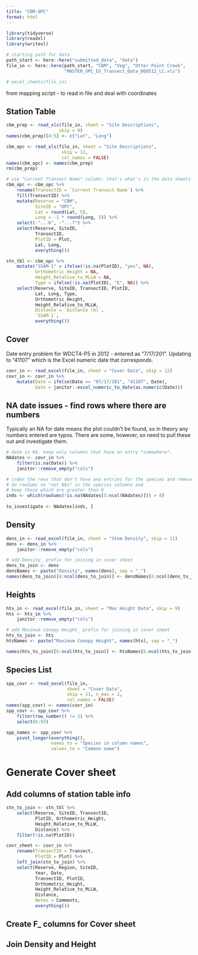 ```yaml
---
title: "CBM-OPC"
format: html
---
```


```r
library(tidyverse)
library(readxl)
library(writexl)
```

```r
# starting path for data
path_start <- here::here("submitted_data", "data")
file_in <- here::here(path_start, "CBM", "Veg", "Otter Point Creek", 
                      "MASTER_OPC_EV_Transect_Data_060512_LC.xls")

# excel_sheets(file_in)
```

from mapping script - to read in file and deal with coordinates  

## Station Table  

```r
cbm_prep <- read_xls(file_in, sheet = "Site Descriptions",
                    skip = 9)
names(cbm_prep)[4:5] <- c("Lat", "Long")

cbm_opc <- read_xls(file_in, sheet = "Site Descriptions",
                     skip = 12,
                     col_names = FALSE)
names(cbm_opc) <- names(cbm_prep)
rm(cbm_prep)

# use "Current Transect Name" column; that's what's in the data sheets
cbm_opc <- cbm_opc %>% 
    rename(TransectID = `Current Transect Name`) %>% 
    fill(TransectID) %>% 
    mutate(Reserve = "CBM",
           SiteID = "OPC",
           Lat = round(Lat, 5),
           Long = -1 * round(Long, 5)) %>% 
    select(-"...6", -"...7") %>% 
    select(Reserve, SiteID,
           TransectID,
           PlotID = Plot,
           Lat, Long,
           everything())

stn_tbl <- cbm_opc %>% 
    mutate("SSAM-1" = ifelse(!is.na(PlotID), "yes", NA),
           Orthometric_Height = NA,
           Height_Relative_to_MLLW = NA,
           Type = ifelse(!is.na(PlotID), "E", NA)) %>% 
    select(Reserve, SiteID, TransectID, PlotID,
           Lat, Long, Type,
           Orthometric_Height,
           Height_Relative_to_MLLW,
           Distance = `Distance (m)`,
           `SSAM-1`,
           everything())
```

## Cover  

Date entry problem for WDCT4-P5 in 2012 - entered as "7/17/201". Updating to "41107" which is the Excel numeric date that corresponds.  

```r
covr_in <- read_excel(file_in, sheet = "Cover Data", skip = 12)
covr_in <- covr_in %>% 
    mutate(Date = ifelse(Date == "07/17/201", "41107", Date),
           Date = janitor::excel_numeric_to_date(as.numeric(Date))) 
```

## NA date issues - find rows where there are numbers  

Typically an NA for date means the plot couldn't be found, so in theory any numbers entered are typos. There are some, however, so need to pull these out and investigate them.  

```r
# date is NA. keep only columns that have an entry *somewhere*.
NAdates <- covr_in %>% 
    filter(is.na(Date)) %>% 
    janitor::remove_empty("cols")

# index the rows that don't have any entries for the species and remove.
# do rowSums on "not NAs" in the species columns and 
# keep those which are greater than 0
inds <- which(rowSums(!is.na(NAdates[5:ncol(NAdates)])) > 0)
    
to_investigate <- NAdates[inds, ]

```


## Density  

```r
dens_in <- read_excel(file_in, sheet = "Stem Density", skip = 11)
dens <- dens_in %>% 
    janitor::remove_empty("cols")
```

```r
# add Density_ prefix for joining in cover sheet
dens_to_join <- dens
densNames <- paste("Density", names(dens), sep = "_")
names(dens_to_join)[6:ncol(dens_to_join)] <- densNames[6:ncol(dens_to_join)]
```


## Heights  

```r
hts_in <- read_excel(file_in, sheet = "Max Height Data", skip = 9)
hts <- hts_in %>% 
    janitor::remove_empty("cols")
```


```r
# add Maximum Canopy Height_ prefix for joining in cover sheet
hts_to_join <- hts
htsNames <- paste("Maximum Canopy Height", names(hts), sep = "_")

names(hts_to_join)[6:ncol(hts_to_join)] <- htsNames[6:ncol(hts_to_join)]
```


## Species List  

```r
spp_covr <- read_excel(file_in, 
                       sheet = "Cover Data", 
                       skip = 11, n_max = 2,
                       col_names = FALSE)
names(spp_covr) <- names(covr_in)
spp_covr <- spp_covr %>% 
    filter(row_number() != 2) %>% 
    select(6:93)

spp_names <- spp_covr %>% 
    pivot_longer(everything(),
                 names_to = "Species in column names",
                 values_to = "Common name")
```



# Generate Cover sheet  


## Add columns of station table info  


```r
stn_to_join <- stn_tbl %>% 
    select(Reserve, SiteID, TransectID,
           PlotID, Orthometric_Height,
           Height_Relative_to_MLLW,
           Distance) %>% 
    filter(!is.na(PlotID))
```

```r
covr_sheet <- covr_in %>% 
    rename(TransectID = Transect,
           PlotID = Plot) %>% 
    left_join(stn_to_join) %>% 
    select(Reserve, Region, SiteID,
           Year, Date, 
           TransectID, PlotID,
           Orthometric_Height,
           Height_Relative_to_MLLW,
           Distance,
           Notes = Comments,
           everything())
```



## Create F_ columns for Cover sheet  







## Join Density and Height  


